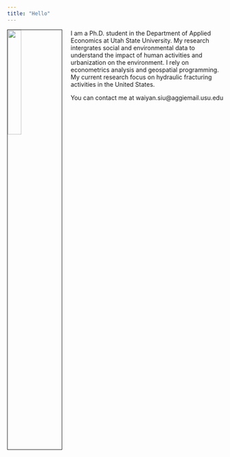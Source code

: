 ```yaml
---
title: "Hello"
---
```

<img src="/Users/waiyansiu/Documents/webpage/me.jpg" style="width:25%; border:1px solid; margin-right: 20px" align="left">

I am a Ph.D. student in the Department of Applied Economics at Utah State University. My research intergrates social and environmental data to understand the impact of human activities and urbanization on the environment. I rely on econometrics analysis and geospatial programming. My current research focus on hydraulic fracturing activities in the United States.

You can contact me at waiyan.siu@aggiemail.usu.edu

